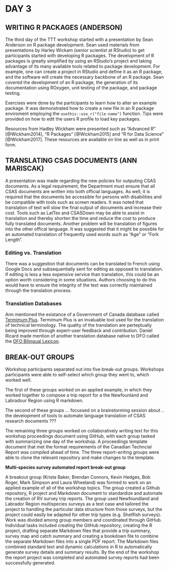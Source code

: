# DAY 3

## WRITING **R** PACKAGES (ANDERSON)

The third day of the TTT workshop started with a presentation by Sean Anderson on R package development.
Sean used materials from presentations by Harley Wickam (senior scientist at RStudio) to get participants started with developing R packages.
The development of R packages is greatly simplified by using an RStudio's project and taking advantage of its many available tools related to package development.
For example, one can create a project in RStudio and define it as an R package, and the software will create the necessary backbone of an R package.
Sean covered the development of an R package, the generation of its documentation using ROxygen, unit testing of the package, and package testing.

Exercises were done by the participants to learn how to alter an example package.
It was demonstrated how to create a new file in an R package enviroment employing the `usethis::use_r("file-name")` function.
Tips were provided on how to edit the users R profile to load key packages.

Resources from Hadley Wickham were presented such as "Advanced R" [@Wickham2014], "R Packages" [@Wickham2015] and "R for Data Science" [@Wickham2017].
These resources are available on line as well as in print form.

## TRANSLATING CSAS DOCUMENTS (ANN MARISCAK)

A presentation was made regarding the new policies for outputing CSAS documents.
As a legal requirement, the Department must ensure that all CSAS documents are written into both official languages.
As well, it is required that the documents be accessible for persons with disabilities and be compatible with tools such as screen readers.
It was noted that translation of text will slow the final output of documents and increase their cost.
Tools such as LatTex and CSASDown may be able to assist in translation and thereby shorten the time and reduce the cost to produce fully translated documents.
Another problem will be translation of figures into the other offical language.
It was suggested that it might be possible for an automated translation of frequently used words such as "Age" or "Fork Length".

### Editing vs. Translation

There was a suggestion that documents can be translated to French using Google Docs and subsequentially sent for editing as opposed to translation.
If editing is less a less expensive service than translation, this could be an option worth considering in some situations.
Authors choosing to do this would have to ensure the integrity of the text was correctly maintained through the translation process.

### Translation Databases

Ann mentioned the existance of a Government of Canada database called [Termimum Plus](https://www.btb.termiumplus.gc.ca/tpv2alpha/alpha-eng.html?lang=eng).
Termimum Plus is an invaluable tool used for the translation of technical terminology.
The quality of the translation are perteptually being improved through expert-user feedback and contribution.
Daniel Ricard made mention of another translation database native to DFO called the [DFO Bilingual Lexicon](http://address-needed.com).

## BREAK-OUT GROUPS

Workshop participants separated out into five break-out groups.  Workshops participants were able to self-select which group they went to, which worked well.

The first of these groups worked on an applied example, in which they worked together to compose a trip report for a the Newfounland and Labradour Region using R markdown.

The second of these groups ... focussed on a brainstorming session about .. the development of tools to automate language translation of CSAS research documents ???

The remaining three groups worked on collaboratively writing text for this workshop proceedings document using GitHub, with each group tasked with summarizing one day of the workshop.
A proceedings template document that met the format requirements of the Canadian Techncial Report was compiled ahead of time.
The three report-writing groups were able to clone the relevant repository and make changes to the template.

**Multi-species survey automated report break-out group**

A breakout group (Krista Baker, Brendan Connors, Kevin Hedges, Bob Roger, Mark
Simpson and Laura Wheeland) was formed to work on an applied example of all of
the workshop topics.  The group created a Github repository, R project and
Markdown document to standardize and automate the creation of RV survey trip
reports. The group used Newfoundland and Labrador Region multispecies surveys as
a test case and tailored the project to handling the particular data structure
from those surveys, but the project could easily be adapted for other trip types
(e.g. Shellfish surveys). Work was divided among group members and coordinated
through GitHub. Individual tasks included creating the GitHub repository,
creating the R project, drafting separate Markdown files that provide a trip
summary, survey map and catch summary and creating a bookdown file to combine
the separate Markdown files into a single PDF report. The Markdown files
combined standard text and dynamic calculations in R to automatically generate
survey details and summary results. By the end of the workshop the report
project was completed and automated survey reports had been successfully
generated.
